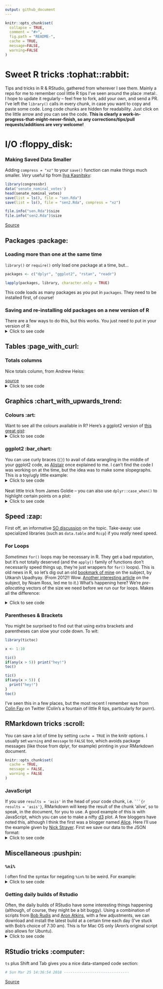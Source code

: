 ```yaml
---
output: github_document
---
```


```r
knitr::opts_chunk$set(
  collapse = TRUE,
  comment = "#>",
  fig.path = "README-",
  cache = TRUE,
  message=FALSE, 
  warning=FALSE
)
```

# Sweet R tricks :tophat::rabbit:
Tips and tricks in R & RStudio, gathered from wherever I see them. Mainly a repo for me to remember cool little R tips I've seen around the place :metal:. I hope to update it regularly -- feel free to fork, add your own, and send a PR. I've left the `library()` calls in every chunk, in case you want to copy and paste some code. Long code chunks are hidden for readability. Just click on the little arrow and you can see the code. **This is clearly a work-in-progress-that-might-never-finish, so any corrections/tips/pull requests/additions are very welcome!**

# I/O :floppy_disk:

### Making Saved Data Smaller
Adding `compress = "xz"` to your `save()` function can make things much smaller. *Very* useful tip from [Ilya Kasnitsky](https://ikashnitsky.github.io/):

```r
library(congressbr)
data('senate_nominal_votes')
head(senate_nominal_votes)
save(list = ls(), file = "sen.Rda")
save(list = ls(), file = "sen2.Rda", compress = "xz")

file.info("sen.Rda")$size
file.info("sen2.Rda")$size
```

[Source](https://twitter.com/ikashnitsky/status/973325892956184576)

## Packages :package:

### Loading more than one at the same time
`library()` or `require()` only load one package at a time, but...

```r

packages <- c("dplyr", "ggplot2", "rstan", "readr")

lapply(packages, library, character.only = TRUE)

```

This code loads as many packages as you put in `packages`. They need to be installed first, of course!  

### Saving and re-installing old packages on a new version of R  

There are a few ways to do this, but this works. You just need to put in your version of R:  
<details>
<summary>Click to see code</summary>
```r
version <- "3.3"  #just an example
old.packages <- list.files(paste0("/Library/Frameworks/R.framework/Versions/", version, "/Resources/library"))

# Install packages in the previous version. 

# For each package p in previous version...
    for (p in old.packages) {
      # ... Only if p is not already installed
      if (!(p %in% installed.packages()[,"Package"])) {
        # Install p 
        install.packages(p) 
      }
    }
```
I'm not sure this is necessary anymore, the last time I updated R, all my packages were still installed. Anyway.  
</details>
## Tables :page_with_curl:


### Totals columns
Nice totals column, from Andrew Heiss:

[source](https://twitter.com/andrewheiss/status/973325552596664321?s=03)
<details>
<summary>Click to see code</summary>
```r
library(dplyr)
library(stringr)
library(pander)
mtcars %>% 
  mutate(cars = row.names(.),
         cars = str_extract(cars, "[A-Za-z\\b]*")) %>% 
  count(cars, am) %>% 
  bind_rows(summarise_at(., vars(n), funs(sum)) %>%
              mutate(cars = "**Total**")
  ) %>% 
  pandoc.table()
```

Also, from the comments to the above tweet, by Sam Firke, the author the [janitor](https://github.com/sfirke/janitor) package (I prefer this actually): 
```r
library(dplyr)
library(janitor)
mtcars %>% 
  mutate(cars = row.names(.),
         cars = str_extract(cars, "[A-Za-z\\b]*")) %>% 
  count(cars, am) %>% 
  adorn_totals()
```
</details>

## Graphics :chart_with_upwards_trend:

### Colours :art:

Want to see all the colours available in R? Here's a ggplot2 version of [this great gist](https://github.com/hdugan/rColorTable/blob/master/rColorTable.R):  
<details>
<summary>Click to see code</summary>
```r
# R colors minus 100 shades of grey
library(dplyr)
library(stringr)
library(ggplot2)
library(tibble)
library(cowplot)

# get 'data':
colour <- tibble(colours = colors()) %>%
  filter(!grepl("gray", colours),
         !grepl("grey", colours)) %>%
  mutate(general_colour = gsub("[0-9]", "", colours),
         c1 = ifelse(grepl("1", colours), 1, 0),
         c2 = ifelse(grepl("2", colours), 1, 0),
         c3 = ifelse(grepl("3", colours), 1, 0),
         c4 = ifelse(grepl("4", colours), 1, 0)) %>%
  select(-1) %>%
  group_by(general_colour) %>%
  summarise_all(funs(sum)) %>%
  ungroup() %>%
  mutate(c1 = ifelse(grepl(1, c1), paste0(general_colour, c1), NA),
         c2 = ifelse(grepl(1, c2), paste0(general_colour, "2"), NA),
         c3 = ifelse(grepl(1, c3), paste0(general_colour, "3"), NA),
         c4 = ifelse(grepl(1, c4), paste0(general_colour, "4"), NA),
         c1 = ifelse(is.na(c1), general_colour, c1),
         c2 = ifelse(is.na(c2), general_colour, c2),
         c3 = ifelse(is.na(c3), general_colour, c3),
         c4 = ifelse(is.na(c4), general_colour, c4))


## create six plots:
# Just the names, by setting alpha to 0:
g0 <- ggplot(colour, aes(x = general_colour)) +
  geom_bar(position = "stack", alpha = 0) +
  coord_flip() +
  theme_minimal() +
  theme(legend.position = "none") +
  theme(axis.text.x = element_blank(), axis.ticks.x = element_blank(),
        axis.title.x = element_blank(), panel.grid = element_blank(),
        axis.title.y = element_blank())

g <- ggplot(colour, aes(x = general_colour, color = general_colour,
                   fill = general_colour)) +
  geom_bar(position = "stack") +
  coord_flip() +
  scale_color_manual(values = colour$general_colour) +
  scale_fill_manual(values = colour$general_colour) +
  theme_minimal() +
  theme(legend.position = "none") +
  theme(axis.text = element_blank(), axis.ticks = element_blank(),
        axis.title = element_blank(), panel.grid = element_blank())

g_1 <- ggplot(colour, aes(x = c1, color = c1,
                        fill = c1)) +
  geom_bar(position = "stack") +
  coord_flip() +
  scale_color_manual(values = colour$c1) +
  scale_fill_manual(values = colour$c1) +
  theme_minimal() +
  theme(legend.position = "none") +
  theme(axis.text = element_blank(), axis.ticks = element_blank(),
        axis.title = element_blank(), panel.grid = element_blank())

g_2 <- ggplot(colour, aes(x = c2, color = c2,
                        fill = c2)) +
  geom_bar(position = "stack") +
  coord_flip() +
  scale_color_manual(values = colour$c2) +
  scale_fill_manual(values = colour$c2) +
  theme_minimal() +
  theme(legend.position = "none") +
  theme(axis.text = element_blank(), axis.ticks = element_blank(),
        axis.title = element_blank(), panel.grid = element_blank())

g_3 <- ggplot(colour, aes(x = c3, color = c3,
                        fill = c3)) +
  geom_bar(position = "stack") +
  coord_flip() +
  scale_color_manual(values = colour$c3) +
  scale_fill_manual(values = colour$c3) +
  theme_minimal() +
  theme(legend.position = "none") +
  theme(axis.text = element_blank(), axis.ticks = element_blank(),
        axis.title = element_blank(), panel.grid = element_blank())

g_4 <- ggplot(colour, aes(x = c4, color = c4,
                        fill = c4)) +
  geom_bar(position = "stack") +
  coord_flip() +
  scale_color_manual(values = colour$c4) +
  scale_fill_manual(values = colour$c4) +
  theme_minimal() +
  theme(legend.position = "none") +
  theme(axis.text = element_blank(), axis.ticks = element_blank(),
        axis.title = element_blank(), panel.grid = element_blank())

# cowplot 'em all together:
p <- plot_grid(g0, g, g_1, g_2, g_3, g_4, align = "h", ncol = 6,
          rel_widths = c(.75, 1.05, 1.05, 1.05, 1.05, 1.05))
title <- ggdraw() + draw_label("Colours range from the bare name to the 4th hue (if it exists)\n           i.e. azure             azure1           azure2             azure3              azure4  ")
plot_grid(title, p, ncol = 1, rel_heights=c(0.05, 1))
```
</details>

### ggplot2 :bar_chart:

You can use curly braces (`{}`) to avail of data wrangling in the middle of your ggplot2 code, as [Alistair](https://stackoverflow.com/users/4497050/alistaire) once explained to me. I can't find the code I was working on at the time, but the idea was to make some slopegraphs. This is a toy/ugly little example:   
<details>
<summary>Click to see code</summary>
```r
library(dplyr); library(ggplot2)

df <- tibble(
  area = rep(c("Health", "Education"), 6),
  sub_area = rep(c("Staff", "Projects", "Activities"), 4),
  year = c(rep(2016, 6), rep(2017, 6)),
  value = c(15000, 12000, 18000, 24000, 14000, 12000, 13000, 16000, 11000, 
            8000, 15000, 19000)
) %>% arrange(area)

df %>% filter(area == "Health") %>% {
    ggplot(.) +    # add . to specify to insert results here
        geom_line(aes(x = as.factor(year), y = value, 
                      group = sub_area, color = sub_area), size = 2) + 
        geom_point(aes(x = as.factor(year), y = value, 
                       group = sub_area, color = sub_area), size = 2) +
        theme_minimal(base_size = 18) + 
        geom_text(data = dplyr::filter(., 
        year == 2016 & sub_area == "Activities"),    # and here
                  aes(x = as.factor(year), y = value, 
                      color = sub_area, label = sub_area), size = 6, 
                      hjust = 1.2) +
    xlab(NULL) + ylab(NULL) + theme(legend.position = "none")
}
```
[Source](https://stackoverflow.com/questions/44007998/subset-filter-in-dplyr-chain-with-ggplot2)  
</details>
  
<br>
Neat little trick from James Goldie -- you can also use `dplyr::case_when()` to highlight certain points on a plot: 
<details>
<summary>Click to see code</summary>
```r
library(ggplot2); library(ggrepel); library(dplyr)

df <- tibble(
  x = 1:10,
  y = rnorm(10),
  name = c("Apple", "Banana", "Kiwi", "Orange", "Watermelon",
           "Grapes", "Pear", "Canteloupe", "Tomato", "Satsuma")) %>%
  mutate(name_poor = case_when(
    y < 0 ~ name,
    TRUE ~ ""))

ggplot(df, aes(x = x, y = y)) +
  geom_point(size = 3) +
  geom_text_repel(aes(label = name_poor), point.padding = 2)
```
[Source](https://twitter.com/rensa_co/status/976340414016843776?s=08)
</details>


## Speed :zap:

First off, an informative [SO discussion](https://stackoverflow.com/questions/2908822/speed-up-the-loop-operation-in-r) on the topic. Take-away: use specialized libraries (such as `data.table` and `Rccp`) if you *really* need speed.  

### For Loops
*Sometimes* `for()` loops may be necessary in R. They get a bad reputation, but it's not totally deserved (and the `apply()` family of functions don't necessarily speed things up, they're just wrappers for `for()` loops). This is old news in R, so let's dig out an old [bookmark of mine](http://musicallyut.blogspot.com.br/2012/07/pre-allocate-your-vectors.html) on the subject, by Utkarsh Upadhyay. (From 2012!! Wow. [Another interesting article](http://www.noamross.net/blog/2013/4/25/faster-talk.html) on the subject, by Noam Ross, led me to it.) What's happening here? We're *pre-allocating* vectors of the size we need before we run our for loops. Makes all the difference:  

<details>
<summary>Click to see code</summary>
```r
library(dplyr)

f1 <- function (n) {
    l <- list()
    for(i in 1:n) {
        l <- append(l, i)
    }
    return(l)
}

f2 <- function (n) {
    l <- vector("list", n)  ## pre-allocate the size
    for(i in 1:n) {
        l[[i]] <- i
    }
    return(l)
}


warm.up <- function(f, n, times) {
    system.time(sapply(1:times, function (i) f(n)), gcFirst = T)
}

run.all <- function (reps = 10) {
    timesSeq <- seq(from = 10, to = 10000, by = 100)

    message("Running f1 ...")
    f1.prof <- sapply(timesSeq, function (arg) warm.up(f1, arg, reps)[1] / reps)

    message("Running f2 ...")
    f2.prof <- sapply(timesSeq, function (arg) warm.up(f2, arg, reps)[1] / reps)

    return(tibble(
                timesSeq  =  timesSeq,
                f1.prof = f1.prof,
                f2.prof = f2.prof
    ))
}

x <- run.all()

library(ggplot2)
ggplot(x, aes(x = timesSeq, group = 1)) +
  geom_line(aes(y = f1.prof), colour = "#ec0b43") +
  geom_line(aes(y = f2.prof), colour = "#58355e") +
  ylab(NULL) + theme_minimal() + xlab("Sequence") +
  labs(subtitle = "The red line is f1.prof!")

```

</details>

### Parentheses & Brackets

You might be surprised to find out that using extra brackets and parentheses can slow your code down. To wit:  

```r
library(tictoc)

x <- 1:10

tic()
if(any(x > 5)) print("hey!")
toc()

tic()
if(any(x > 5)) {
  print("hey!")
}
toc()


```

I've seen this in a few places, but the most recent I remember was from [Colin Fay](https://twitter.com/_ColinFay/status/946714488220389377) on Twitter (Colin's a fountain of little R tips, particularly for purrr). 

## RMarkdown tricks :scroll:

You can save a lot of time by setting `cache = TRUE` in the knitr options. I usually set `warning` and `message` to `FALSE` too, which avoids package messages (like those from dplyr, for example) printing in your RMarkdown document.  

```r
knitr::opts_chunk$set(
  cache = TRUE,
  message = FALSE, 
  warning = FALSE
)
```

### JavaScript

If you use `results = 'asis'` in the head of your code chunk, i.e. ` ```{r results = 'asis'} `, RMarkdown will keep the result of the chunk 'alive', so to speak, in the document, for you to use. A good example of this is with JavaScript, which you can use to make a nifty [d3](https://d3js.org/) plot. A few bloggers have noted this, although I think the first was a blogger named [Alice](https://towardsdatascience.com/getting-r-and-d3-js-to-play-nicely-in-r-markdown-270e302a52d3). Here I'll use the example given by [Nick Strayer](http://livefreeordichotomize.com/2017/01/24/custom-javascript-visualizations-in-rmarkdown/). First we save our data to the JSON format:     
<details>
<summary>Click to see code</summary>
```r
library(dplyr)
library(jsonlite)

send_df_to_js <- function(df){
  cat(
    paste(
    '<script>
      var data = ',toJSON(df),';
    </script>'
    , sep="")
  )
}

#Generate some random x and y data to plot
n <- 300
random_data <- data_frame(x = runif(n)*10) %>% 
  mutate(y = 0.5*x^3 - 1.3*x^2 + rnorm(n, mean = 0, sd = 80),
         group = paste("group", sample(c(1,2,3), n, replace = T)))

send_df_to_js(random_data)
```

So far, so good -- the data is in our browser, as you can see from this screenshot (or just open the inspector on this page):

![](https://i.imgur.com/EtoGoYn.png)


In theory, now we can include a `js` code block. It's worth mentioning that, for me at least, this doesn't work perfectly (I'm probably doing something wrong). I had to actually include the Javascript code directly into the html of this README, using `<script>` tags. Still, making/parsing the data in R and then passing it on to d3 is pretty sweet.  

<script src="https://code.jquery.com/jquery-3.1.1.min.js"></script>
<script src="https://d3js.org/d3.v4.min.js"></script>

<div id="viz"></div>
<script type="text/javascript">
  var point_vals = d3.select("#viz")
.append("p")
.attr("align", "center")
.text("Mouseover some data!");

//Get how wide our page is in pixels so we can draw our plot in it
var page_width = $("#javascript").width();

// set the dimensions and margins of the graph
var margin = 30,
width = page_width - 2*margin,
height = page_width*0.8 - 2*margin;

// Find max data values
var x_extent = d3.extent(data, d => d.x);
var y_extent = d3.extent(data, d => d.y);

// Set the scales 
var x = d3.scaleLinear()
.domain(x_extent)
.range([0, width]);

var y = d3.scaleLinear()
.domain(y_extent)
.range([height, 0]);

//Set up our SVG element
var svg = d3.select("#viz").append("svg")
.attr("width", width + 2*margin)
.attr("height", height + 2*margin)
.append("g")
.attr("transform",
      "translate(" + margin + "," + margin + ")");

var bounce_select = d3.transition()
.duration(1000)
.ease(d3.easeElastic.period(0.4));

// Add the scatterplot
svg.selectAll(".dots")
.data(data)
.enter().append("circle")
.attr("class", "dots")
.attr("fill", d => d.group === "group 1"? "steelblue":"orangered")
.attr("fill-opacity", 0.3)
.attr("r", 5)
.attr("cx", d => x(d.x) )
.attr("cy", d => y(d.y) )
.on("mouseover", function(d){
  d3.selectAll(".dots").attr("r", 5) //make sure all the dots are small
  d3.select(this)
  .transition(bounce_select)
  .attr("r", 10);
  
  point_vals.text("X:" + d.x + " Y:" + d.y) //change the title of the graph to the datapoint
});

// Draw the axes    
// Add the X Axis
svg.append("g")
.attr("transform", "translate(0," + height + ")")
.call(d3.axisBottom(x));

// Add the Y Axis
svg.append("g")
.call(d3.axisLeft(y));
</script>
</div>

Here's the code that was used: 
```js
  var point_vals = d3.select("#viz")
.append("p")
.attr("align", "center")
.text("Mouseover some data!");

//Get how wide our page is in pixels so we can draw our plot in it
var page_width = $("#javascript").width();

// set the dimensions and margins of the graph
var margin = 30,
width = page_width - 2*margin,
height = page_width*0.8 - 2*margin;

// Find max data values
var x_extent = d3.extent(data, d => d.x);
var y_extent = d3.extent(data, d => d.y);

// Set the scales 
var x = d3.scaleLinear()
.domain(x_extent)
.range([0, width]);

var y = d3.scaleLinear()
.domain(y_extent)
.range([height, 0]);

//Set up our SVG element
var svg = d3.select("#viz").append("svg")
.attr("width", width + 2*margin)
.attr("height", height + 2*margin)
.append("g")
.attr("transform",
      "translate(" + margin + "," + margin + ")");

var bounce_select = d3.transition()
.duration(1000)
.ease(d3.easeElastic.period(0.4));

// Add the scatterplot
svg.selectAll(".dots")
.data(data)
.enter().append("circle")
.attr("class", "dots")
.attr("fill", d => d.group === "group 1"? "steelblue":"orangered")
.attr("fill-opacity", 0.3)
.attr("r", 5)
.attr("cx", d => x(d.x) )
.attr("cy", d => y(d.y) )
.on("mouseover", function(d){
  d3.selectAll(".dots").attr("r", 5) //make sure all the dots are small
  d3.select(this)
  .transition(bounce_select)
  .attr("r", 10);
  
  point_vals.text("X:" + d.x + " Y:" + d.y) //change the title of the graph to the datapoint
});

// Draw the axes    
// Add the X Axis
svg.append("g")
.attr("transform", "translate(0," + height + ")")
.call(d3.axisBottom(x));

// Add the Y Axis
svg.append("g")
.call(d3.axisLeft(y));
```
</details>

## Miscellaneous :pushpin:

### `%ni%`
I often find the syntax for negating `%in%` to be weird. For example:
<details>
<summary>Click to see code</summary>

```r
library(dplyr)
library(tibble)
mtcars %>% 
  rownames_to_column(var = "cars") %>% 
  filter(!cars %in% c("Toyota Corolla", "Honda Civic", "Datsun 710"))
```

'Not-cars-in-list' is defo weird for me. So I usually use `Negate()`:  

```r
library(dplyr)
library(tibble)
'%ni%' <- Negate('%in%')
mtcars %>% 
  rownames_to_column(var = "cars") %>% 
  filter(cars %ni% c("Toyota Corolla", "Honda Civic", "Datsun 710"))
```
[Source](https://stackoverflow.com/questions/5831794/opposite-of-in)
</details>

### Getting daily builds of Rstudio

Often, the daily builds of RStudio have some interesting things happening (although, of course, they might be a bit buggy). Using a combination of scripts from [Bob Rudis](https://bl.ocks.org/hrbrmstr/15375ec7a873d17ea5e2) and [Aron Atkins](https://gist.github.com/aronatkins/ac3934e08d2961285bef), with a few adjustments, we can download and install the latest build at a certain time each day (I've stuck with Bob's choice of 7:30 am). This is for Mac OS only (Aron's original script also allows for Ubuntu).  
<details>
<summary>Click to see code</summary>

First, create a preference list file (`.plist`) -- I've called it 'UpdateRstudio.plist' (You can do this on Terminal in a mac with `touch UpdateRstudio.plist`). The content of this is as follows: 

```
<?xml version="1.0" encoding="UTF-8"?>
<!DOCTYPE plist PUBLIC "-//Apple//DTD PLIST 1.0//EN" "http://www.apple.com/DTDs/PropertyList-1.0.dtd">
<plist version="1.0">
<dict>
	<key>Label</key>
	<string>UpdateRStudio</string>
	<key>Program</key>
	<string>/usr/local/bin/rsupd</string>
	<key>StartCalendarInterval</key>
	<dict>
		<key>Hour</key>
		<integer>7</integer>
		<key>Minute</key>
		<integer>30</integer>
	</dict>
</dict>
</plist>
```

If you'd like to update at a different time, you can change the `<key>Hour</key><integer>7</integer><key>Minute</key><integer>30</integer>` part. This file goes in `/Library/LaunchAgents/`.  
Also, notice that the `.plist` is directed towards `/usr/local/bin/rsupd` -- that is the location of the next file we're going to make. It is:  

```bash
#!/bin/bash

set -e

install_macos_daily() {
    REDIRECT_URL="https://www.rstudio.org/download/latest/daily/desktop/mac/RStudio-latest.dmg"
    echo "Discovering daily build from: ${REDIRECT_URL}"

    # Perform a HEAD request to find the redirect target. We use the name of the
    # file to derive the mounted volume name.
    RELEASE_URL=$(curl -s -L -I -o /dev/null -w '%{url_effective}' "${REDIRECT_URL}")
    if [ "${RELEASE_URL}" ==  "" ]; then
        echo "Could not extract daily build URL from listing; maybe rstudio.org is having problems?"
        echo "Check: ${DAILY_LIST_URL}"
        exit 1
    fi

    echo "Downloading daily build from: ${RELEASE_URL}"

    cd /tmp

    TARGET=$(basename "${RELEASE_URL}")
    # Volume name mirrors the DMG filename without extension.
    # Simpler than parsing hdiutil output.
    VOLUME_NAME=$(basename "${TARGET}" .dmg)
    VOLUME_MOUNT="/Volumes/${VOLUME_NAME}"

    curl -L -o "${TARGET}" "${RELEASE_URL}"

    hdiutil attach -quiet "${TARGET}"

    # Remove any prior installation.
    rm -rf /Applications/RStudio.app
    cp -R "${VOLUME_MOUNT}/RStudio.app" /Applications

    hdiutil detach -quiet "${VOLUME_MOUNT}"

    rm "${TARGET}"

    echo "Installed ${VOLUME_NAME} to /Applications"
}

if [[ `uname -s` = "Darwin" ]]; then
    install_macos_daily
else
    echo "This script only works on OSX/macOS."
    exit 1
fi
```

As I said, this is saved as rsupd, into `/usr/local/bin`. We then make it an executable with `chmod 755 /usr/local/bin/rsupd`. Then you load the preference list with `launchctl load -w /Library/LaunchAgents/UpdateRStudio.plist` (use `unload` here when you want to stop it). Voilà, fresh RStudio for thee everyday.    

</details>

## RStudio tricks :computer:

`ts` plus Shift and Tab gives you a nice data-stamped code section:
```r
# Sun Mar 25 14:36:54 2018 ------------------------------
```

[Source](https://community.rstudio.com/t/rstudio-hidden-gems/4974)


